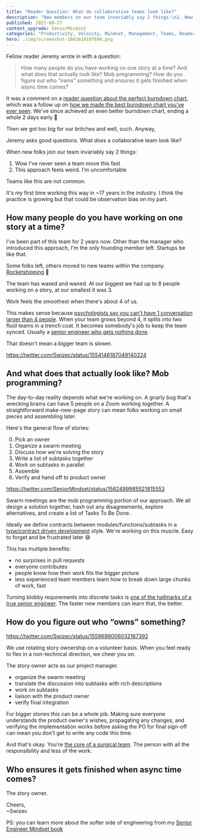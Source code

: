 ```yaml
---
title: "Reader Question: What do collaborative teams look like?"
description: "New members on our team invariably say 2 things:\n1. Wow I've never seen a team move this fast\n2. This approach feels weird. I'm uncomfortable\nTeams like this are not common."
published: 2022-08-27
content_upgrade: SeniorMindset
categories: "Productivity, Velocity, Mindset, Management, Teams, Reader question"
hero: ./img/screenshot-1661614187690.png
---
```


Fellow reader Jeremy wrote in with a question:

> How many people do you have working on one story at a time? And what does that actually look like? Mob programming? How do you figure out who “owns” something and ensures it gets finished when async time comes?

It was a comment on a [reader question about the perfect burndown chart](https://swizec.com/blog/reader-question-so-about-that-perfect-burndown-chart/), which was a follow up on [how we made the best burndown chart you've ever seen](https://swizec.com/blog/how-we-made-the-best-burndown-chart-youve-ever-seen/). We've since achieved an even better burndown chart, ending a whole 2 days early 💪

Then we got too big for our britches and well, ouch. Anyway,

Jeremy asks good questions. What _does_ a collaborative team look like?

When new folks join our team invariably say 2 things:

1. Wow I've never seen a team move this fast
2. This approach feels weird. I'm uncomfortable

Teams like this are not common.

It's my first time working this way in ~17 years in the industry. I think the practice is growing but that could be observation bias on my part.

## How many people do you have working on one story at a time?

I've been part of this team for 2 years now. Other than the manager who introduced this approach, I'm the only founding member left. Startups be like that.

Some folks left, others moved to new teams within the company. [Rocketshipping](https://swizec.com/blog/how-to-rewrite-your-app-while-growing-to-a-dollar100000000-series-b/) 🚀

The team has waxed and waned. At our biggest we had up to 8 people working on a story, at our smallest it was 3.

Work feels the smoothest when there's about 4 of us.

This makes sense because [psychologists say you can't have 1 conversation larger than 4 people](https://www.sciencedirect.com/science/article/abs/pii/S1090513818301491). When your team grows beyond 4, it splits into two fluid teams in a trench coat. It becomes somebody's job to keep the team synced. Usually a [senior engineer who gets nothing done](https://swizec.com/blog/why-senior-engineers-get-nothing-done/).

That doesn't mean a bigger team is slower.

https://twitter.com/Swizec/status/1554146187049140224

## And what does that actually look like? Mob programming?

The day-to-day reality depends what we're working on. A gnarly bug that's wrecking brains can have 5 people on a Zoom working together. A straightforward make-new-page story can mean folks working on small pieces and assembling later.

Here's the general flow of stories:

0. Pick an owner
1. Organize a swarm meeting
2. Discuss how we're solving the story
3. Write a list of subtasks together
4. Work on subtasks in parallel
5. Assemble
6. Verify and hand off to product owner

https://twitter.com/SeniorMindset/status/1562499985521815553

Swarm meetings are the mob programming portion of our approach. We all design a solution together, hash out any disagreements, explore alternatives, and create a list of Tasks To Be Done.

Ideally we define contracts between modules/functions/subtasks in a [type/contract driven development](https://en.wikipedia.org/wiki/Design_by_contract) style. We're working on this muscle. Easy to forget and be frustrated later 😅

This has multiple benefits:

- no surprises in pull requests
- everyone contributes
- people know how their work fits the bigger picture
- less experienced team members learn how to break down large chunks of work, fast

Turning blobby requirements into discrete tasks is [one of the hallmarks of a true senior engineer](https://swizec.com/blog/what-makes-you-a-senior-software-engineer-anyway/). The faster new members can learn that, the better.

## How do you figure out who “owns” something?

https://twitter.com/Swizec/status/1559699006032187392

We use rotating story ownership on a volunteer basis. When you feel ready to flex in a non-technical direction, we cheer you on.

The story owner acts as our project manager.

- organize the swarm meeting
- translate the discussion into subtasks with rich descriptions
- work on subtasks
- liaison with the product owner
- verify final integration

For bigger stories this can be a whole job. Making sure everyone understands the product owner's wishes, propagating any changes, and verifying the implementation works before asking the PO for final sign-off can mean you don't get to write any code this time.

And that's okay. You're [the core of a surgical team](https://swizec.com/blog/how-to-own-projects-like-a-senior-engineer/). The person with all the responsibility and less of the work.

## Who ensures it gets finished when async time comes?

The story owner.

Cheers,<br/>
~Swizec

PS: you can learn more about the softer side of engineering from my [Senior Engineer Mindset book](https://swizec.com/senior-mindset/)
